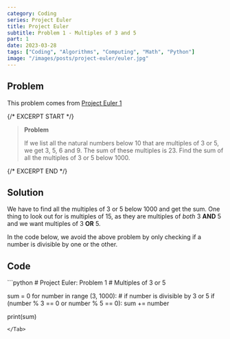 ```yaml
---
category: Coding
series: Project Euler
title: Project Euler
subtitle: Problem 1 - Multiples of 3 and 5
part: 1
date: 2023-03-28
tags: ["Coding", "Algorithms", "Computing", "Math", "Python"]
image: "/images/posts/project-euler/euler.jpg"
---
```


## Problem

This problem comes from [Project Euler 1](https://projecteuler.net/problem=1)

{/* EXCERPT START */}
> **Problem**
>
> If we list all the natural numbers below 10 that are multiples of 3 or 5, we get 3, 5, 6 and 9. The sum of these multiples is 23. Find the sum of all the multiples of 3 or 5 below 1000.
> 
{/* EXCERPT END */}

## Solution

We have to find all the multiples of 3 or 5 below 1000 and get the sum. One thing to look out for is multiples of 15, as they are multiples of _both_ 3 **AND** 5 and we want multiples of 3 **OR** 5.

In the code below, we avoid the above problem by only checking if a number is divisible by one or the other.

## Code

<Tab tab="problem01.py" url="https://github.com/zlaast/Project-Euler/blob/main/Problems%20%5B1-100)/problem01.py">
```python
# Project Euler: Problem 1
# Multiples of 3 or 5

sum = 0
for number in range (3, 1000): # if number is divisible by 3 or 5
if (number % 3 == 0 or number % 5 == 0):
sum += number

print(sum)
```
</Tab>
